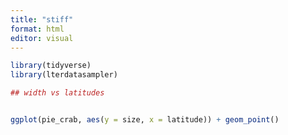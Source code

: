 ```yaml
---
title: "stiff"
format: html
editor: visual
---
```


```r
library(tidyverse)
library(lterdatasampler)
```

```r
## width vs latitudes


ggplot(pie_crab, aes(y = size, x = latitude)) + geom_point()
```
